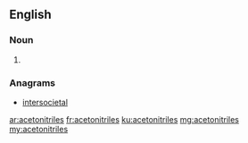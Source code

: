 ==English==

===Noun===
{{head|en|plural}}

# {{plural of|acetonitrile|lang=en|nocat=1}}

===Anagrams===
* [[intersocietal#English|intersocietal]]

[[ar:acetonitriles]]
[[fr:acetonitriles]]
[[ku:acetonitriles]]
[[mg:acetonitriles]]
[[my:acetonitriles]]